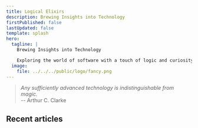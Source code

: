 ```yaml
---
title: Logical Elixirs
description: Brewing Insights into Technology
firstPublished: false
lastUpdated: false
template: splash
hero:
  tagline: |
    Brewing Insights into Technology

    Exploring the world of software with a touch of logic and curiosity.
  image:
    file: ../../../public/logo/fancy.png
---
```



<div class="top-quote">

> _Any sufficiently advanced technology is indistinguishable from magic._  
> -- Arthur C. Clarke
</div>

## Recent articles

<CardGrid stagger>
 <RecentArticles />
</CardGrid>
